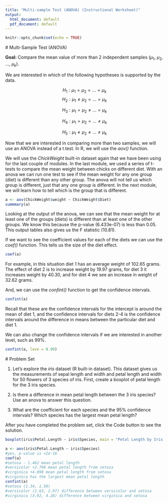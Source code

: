 ---
title: "Multi-sample Test (ANOVA) (Instructional Worksheet)"
output:
  html_document: default
  pdf_document: default
---

```{r setup, include=FALSE}
knitr::opts_chunk$set(echo = TRUE)
```

<script src="hideOutput.js"></script>

<link rel="stylesheet" type="text/css" href="fold.css">

#\textcolor{blue}{1.1} Multi-Sample Test (ANOVA)

**Goal:** Compare the mean value of more than 2 independent samples ($\mu_1$, $\mu_2$, ..., $\mu_k$). 

We are interested in which of the following hypotheses is supported by the data.

$$H_1: \mu_1 = \mu_2 = ... = \mu_k$$
$$H_2: \mu_1 \ne \mu_2 = ... = \mu_k$$

$$H_3: \mu_1 = \mu_2 \ne ... = \mu_k$$

$$H_4: \mu_1 = \mu_2 = ... \ne \mu_k$$

$$H_5: \mu_1 \ne \mu_2 \ne ... \ne \mu_k$$

Now that we are interested in comparing more than two samples, we will use an ANOVA instead of a t.test. In R, we will use the *aov()* function. 

We will use the *ChickWeight* built-in dataset again that we have been using for the last couple of modules. In the last module, we used a series of t-tests to compare the mean weight between chicks on different diet. With an anova we can run one test to see if the mean weight for any one group (diet) is different than any other group. The anova will not tell us which group is different, just that any one group is different. In the next module, we will learn how to tell which is the group that is different.


```{r eval = FALSE}
a <- aov(ChickWeight$weight ~ ChickWeight$Diet)
summmary(a)
```

Looking at the output of the anova, we can see that the mean weight for at least one of the groups (diets) is different than at least one of the other groups. We know this because the p-value (6.433e-07) is less than 0.05. This output tables also gives us the F statistic (10.81). 

If we want to see the coefficient values for each of the diets we can use the *coef()* function. This tells us the size of the diet effect. 

```{r eval = FALSE}
coef(a)
```

For example, in this situation diet 1 has an average weight of 102.65 grams. The effect of diet 2 is to increase weight by 19.97 grams, for diet 3 it increases weight by 40.30, and for diet 4 we see an increase in weight of 32.62 grams. 

And, we can use the *confint()* function to get the confidence intervals. 

```{r eval = FALSE}
confint(a)
```
Recall that these are the confidence intervals for the intercept is around the mean of diet 1, and the confidence intervals for diets 2-4 is the confidence intervals around the difference in means between the particular diet and diet 1. 

We can also change the confidence intervals if we are interested in another level, such as 99%.

```{r eval = FALSE}
confint(a, leve = 0.99)
```


#\textcolor{blue}{1.2} Problem Set

1. Let's explore the *iris* dataset (R built-in dataset). This dataset gives us the measurements of sepal length and width and petal length and width for 50 flowers of 3 species of iris. First, create a boxplot of petal length for the 3 iris species.

2. Is there a difference in mean petal length between the 3 iris species? Use an anova to answer this question. 

3. What are the coefficient for each species and the 95% confidence intervals? Which species has the largest mean petal length?


After you have completed the problem set, click the Code button to see the solution.


<div class="fold s">

```{r eval = FALSE}
boxplot(iris$Petal.Length ~ iris$Species, main = "Petal Length by Iris Species", xlab = "Species", ylab = "Petal Length")

a <- aov(iris$Petal.Length ~ iris$Species)
#yes, p-value is <2e-16
coef(a)
#setosa - 1.462 mean petal length
#versicolor +2.798 mean petal length from setosa
#virginica +4.090 mean petal length from setosa
#virginica has the largest mean petal length
confint(a)
#setosa (1.34, 1.58)
#versicolor (2.63, 2.97) difference between versicolor and setosa
#virginica (3.92, 4.26) difference between virginica and setosa
```

</div>

